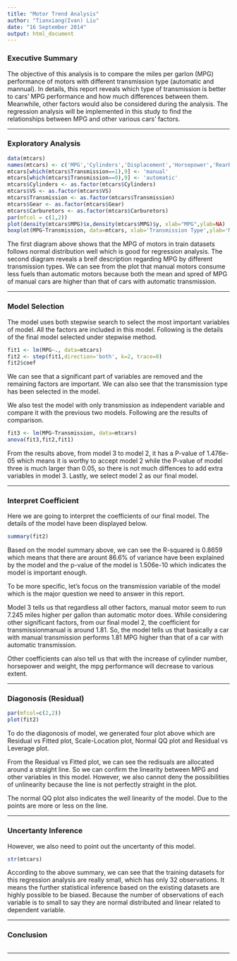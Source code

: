 ```yaml
---
title: "Motor Trend Analysis"
author: "Tianxiang(Ivan) Liu"
date: "16 September 2014"
output: html_document
---
```


### Executive Summary
The objective of this analysis is to compare the miles per garlon (MPG) performance of motors with different transmission type (automatic and mannual). In details, this report reveals which type of transmission is better to cars' MPG performance and how much differences between them. Meanwhile, other factors would also be considered during the analysis. The regression analysis will be implemented in this study to find the relationships between MPG and other various cars' factors.

---

### Exploratory Analysis

```r
data(mtcars)
names(mtcars) <- c('MPG','Cylinders','Displacement','Horsepower','RearRatio','Weight','MileTime','VS','Transmission','Gear','Carburetors')
mtcars[which(mtcars$Transmission==1),9] <- 'manual'
mtcars[which(mtcars$Transmission==0),9] <- 'automatic'
mtcars$Cylinders <- as.factor(mtcars$Cylinders)
mtcars$VS <- as.factor(mtcars$VS)
mtcars$Transmission <- as.factor(mtcars$Transmission)
mtcars$Gear <- as.factor(mtcars$Gear)
mtcars$Carburetors <- as.factor(mtcars$Carburetors)
par(mfcol = c(1,2))
plot(density(mtcars$MPG)$x,density(mtcars$MPG)$y, xlab="MPG",ylab=NA)
boxplot(MPG~Transmission, data=mtcars, xlab='Transmission Type',ylab='Miles Per Gallon')
```

The first diagram above shows that the MPG of motors in train datasets follows normal distribution well which is good for regression analysis. The second diagram reveals a breif description regarding MPG by different transmission types. We can see from the plot that manual motors consume less fuels than automatic motors because both the mean and spred of MPG of manual cars are higher than that of cars with automatic transmission.

---

### Model Selection

The model uses both stepwise search to select the most important variables of model. All the factors are included in this model. Following is the details of the final model selected under stepwise method.

```r
fit1 <- lm(MPG~., data=mtcars)
fit2 <- step(fit1,direction='both', k=2, trace=0)
fit2$coef
```

We can see that a significant part of variables are removed and the remaining factors are important. We can also see that the transmission type has been selected in the model.

We also test the model with only transmission as independent variable and compare it with the previous two models. Following are the results of comparison.

```r
fit3 <- lm(MPG~Transmission, data=mtcars)
anova(fit3,fit2,fit1)
```

From the results above, from model 3 to model 2, it has a P-value of 1.476e-05 which means it is worthy to accept model 2 while the P-value of model three is much larger than 0.05, so there is not much diffences to add extra variables in model 3. Lastly, we select model 2 as our final model.

---

### Interpret Coefficient

Here we are going to interpret the coefficients of our final model. The details of the model have been displayed below.

```r
summary(fit2)
```

Based on the model summary above, we can see the R-squared is 0.8659 which means that there are arount 86.6% of variance have been explained by the model and the p-value of the model is 1.506e-10 which indicates the model is important enough. 

To be more specific, let's focus on the transmission variable of the model which is the major question we need to answer in this report.

Model 3 tells us that regardless all other factors, manual motor seem to run 7.245 miles higher per gallon than automatic motor does. While considering other significant factors, from our final model 2, the coefficient for transmissionmanual is around 1.81. So, the model tells us that basically a car with manual transmission performs 1.81 MPG higher than that of a car with automatic transmission.

Other coefficients can also tell us that with the increase of cylinder number, horsepower and weight, the mpg performance will decrease to various extent.

---

### Diagonosis (Residual)

```r
par(mfcol=c(2,2))
plot(fit2)
```

To do the diagonosis of model, we generated four plot above which are Residual vs Fitted plot, Scale-Location plot, Normal QQ plot and Residual vs Leverage plot. 

From the Residual vs Fitted plot, we can see the redisuals are allocated around a straight line. So we can confirm the linearity between MPG and other variables in this model. However, we also cannot deny the possibilities of unlinearity because the line is not perfectly straight in the plot.

The normal QQ plot also indicates the well linearity of the model. Due to the points are more or less on the line.

---

### Uncertanty Inference

However, we also need to point out the uncertanty of this model. 

```r
str(mtcars)
```

According to the above summary, we can see that the training datasets for this regression analysis are really small, which has only 32 observations. It means the further statistical inference based on the existing datasets are highly possible to be biased. Because the number of observations of each variable is to small to say they are normal distributed and linear related to dependent variable.

---

### Conclusion

```r

```

---